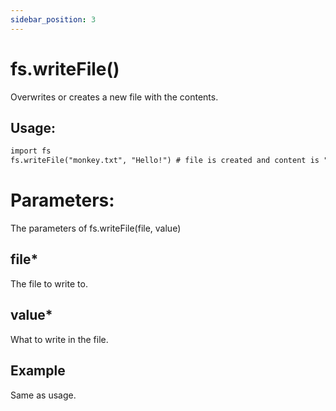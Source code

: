 ```yaml
---
sidebar_position: 3
---
```


# fs.writeFile()

Overwrites or creates a new file with the contents.

## Usage:

```txt title="usage.ces"
import fs
fs.writeFile("monkey.txt", "Hello!") # file is created and content is "Hello!"
```

# Parameters:

The parameters of fs.writeFile(file, value)

## file*

The file to write to.

## value*

What to write in the file.

## Example

Same as usage.